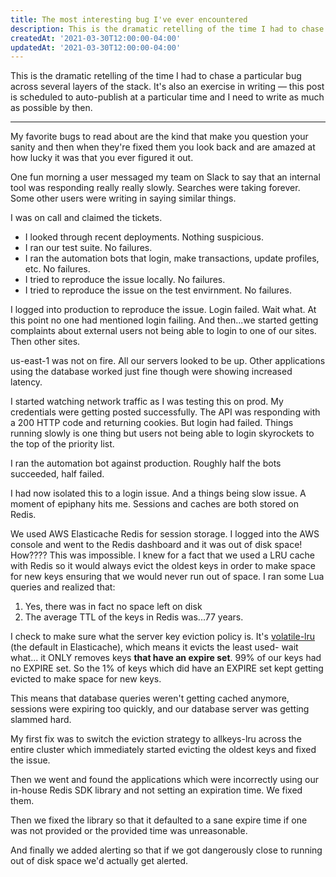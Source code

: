 ```yaml
---
title: The most interesting bug I've ever encountered
description: This is the dramatic retelling of the time I had to chase a particular bug across several layers of the stack. Read on and see if you can figure out what the issue was before I reveal it to you.
createdAt: '2021-03-30T12:00:00-04:00'
updatedAt: '2021-03-30T12:00:00-04:00'
---
```


This is the dramatic retelling of the time I had to chase a particular bug across several layers of the stack. It's also an exercise in writing — this post is scheduled to auto-publish at a particular time and I need to write as much as possible by then.

----

My favorite bugs to read about are the kind that make you question your sanity and then when they're fixed them you look back and are amazed at how lucky it was that you ever figured it out.

One fun morning a user messaged my team on Slack to say that an internal tool was responding really really slowly. Searches were taking forever. Some other users were writing in saying similar things.

I was on call and claimed the tickets.

* I looked through recent deployments. Nothing suspicious.
* I ran our test suite. No failures.
* I ran the automation bots that login, make transactions, update profiles, etc. No failures.
* I tried to reproduce the issue locally. No failures.
* I tried to reproduce the issue on the test envirnment. No failures.

I logged into production to reproduce the issue. Login failed. Wait what. At this point no one had mentioned login failing. And then...we started getting complaints about external users not being able to login to one of our sites. Then other sites.

us-east-1 was not on fire. All our servers looked to be up. Other applications using the database worked just fine though were showing increased latency.

I started watching network traffic as I was testing this on prod. My credentials were getting posted successfully. The API was responding with a 200 HTTP code and returning cookies. But login had failed. Things running slowly is one thing but users not being able to login skyrockets to the top of the priority list.

I ran the automation bot against production. Roughly half the bots succeeded, half failed.

I had now isolated this to a login issue. And a things being slow issue. A moment of epiphany hits me. Sessions and caches are both stored on Redis.

We used AWS Elasticache Redis for session storage. I logged into the AWS console and went to the Redis dashboard and it was out of disk space! How???? This was impossible. I knew for a fact that we used a LRU cache with Redis so it would always evict the oldest keys in order to make space for new keys ensuring that we would never run out of space. I ran some Lua queries and realized that:

1. Yes, there was in fact no space left on disk
2. The average TTL of the keys in Redis was...77 years.

I check to make sure what the server key eviction policy is. It's [volatile-lru](https://redis.io/topics/lru-cache#eviction-policies) (the default in Elasticache), which means it evicts the least used- wait what... it ONLY removes keys **that have an expire set**. 99% of our keys had no EXPIRE set. So the 1% of keys which did have an EXPIRE set kept getting evicted to make space for new keys.

This means that database queries weren't getting cached anymore, sessions were expiring too quickly, and our database server was getting slammed hard.

My first fix was to switch the eviction strategy to allkeys-lru across the entire cluster which immediately started evicting the oldest keys and fixed the issue.

Then we went and found the applications which were incorrectly using our in-house Redis SDK library and not setting an expiration time. We fixed them.

Then we fixed the library so that it defaulted to a sane expire time if one was not provided or the provided time was unreasonable.

And finally we added alerting so that if we got dangerously close to running out of disk space we'd actually get alerted.

